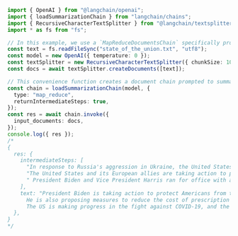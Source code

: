 ```typescript
import { OpenAI } from "@langchain/openai";
import { loadSummarizationChain } from "langchain/chains";
import { RecursiveCharacterTextSplitter } from "@langchain/textsplitters";
import * as fs from "fs";

// In this example, we use a `MapReduceDocumentsChain` specifically prompted to summarize a set of documents.
const text = fs.readFileSync("state_of_the_union.txt", "utf8");
const model = new OpenAI({ temperature: 0 });
const textSplitter = new RecursiveCharacterTextSplitter({ chunkSize: 1000 });
const docs = await textSplitter.createDocuments([text]);

// This convenience function creates a document chain prompted to summarize a set of documents.
const chain = loadSummarizationChain(model, {
  type: "map_reduce",
  returnIntermediateSteps: true,
});
const res = await chain.invoke({
  input_documents: docs,
});
console.log({ res });
/*
{
  res: {
    intermediateSteps: [
      "In response to Russia's aggression in Ukraine, the United States has united with other freedom-loving nations to impose economic sanctions and hold Putin accountable. The U.S. Department of Justice is also assembling a task force to go after the crimes of Russian oligarchs and seize their ill-gotten gains.",
      "The United States and its European allies are taking action to punish Russia for its invasion of Ukraine, including seizing assets, closing off airspace, and providing economic and military assistance to Ukraine. The US is also mobilizing forces to protect NATO countries and has released 30 million barrels of oil from its Strategic Petroleum Reserve to help blunt gas prices. The world is uniting in support of Ukraine and democracy, and the US stands with its Ukrainian-American citizens.",
      " President Biden and Vice President Harris ran for office with a new economic vision for America, and have since passed the American Rescue Plan and the Bipartisan Infrastructure Law to help struggling families and rebuild America's infrastructure. This includes creating jobs, modernizing roads, airports, ports, and waterways, replacing lead pipes, providing affordable high-speed internet, and investing in American products to support American jobs.",
    ],
    text: "President Biden is taking action to protect Americans from the COVID-19 pandemic and Russian aggression, providing economic relief, investing in infrastructure, creating jobs, and fighting inflation.
      He is also proposing measures to reduce the cost of prescription drugs, protect voting rights, and reform the immigration system. The speaker is advocating for increased economic security, police reform, and the Equality Act, as well as providing support for veterans and military families.
      The US is making progress in the fight against COVID-19, and the speaker is encouraging Americans to come together and work towards a brighter future.",
  },
}
*/
```
